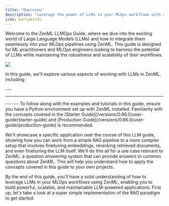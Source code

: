 ```yaml
---
title: "Overview"
description: "Leverage the power of LLMs in your MLOps workflows with ZenML."
icon: earlybirds
---
```


Welcome to the ZenML LLMOps Guide, where we dive into the exciting world of Large Language Models (LLMs) and how to integrate them seamlessly into your MLOps pipelines using ZenML. This guide is designed for ML practitioners and MLOps engineers looking to harness the potential of LLMs while maintaining the robustness and scalability of their workflows.
<Frame caption="ZenML simplifies the development and deployment of LLM-powered MLOps pipelines.">
  <img src="/images/user-guide/llms.avif" />
</Frame>


In this guide, we'll explore various aspects of working with LLMs in ZenML, including:

<Card title="RAG with ZenML" icon="robot" href="/versions/0.66.0/user-guide/llmops-guide/rag-with-zenml" horizontal/>
<CardGroup cols={2}>
  <Card title="RAG in 85 lines of code" icon="code" href="/versions/0.66.0/user-guide/llmops-guide/rag-with-zenml/rag-85-loc" horizontal/>
  <Card title="Understanding RAG" icon="book" href="/versions/0.66.0/user-guide/llmops-guide/rag-with-zenml/understanding-rag" horizontal/>
  <Card title="Data ingestion and preprocessing" icon="database" href="/versions/0.66.0/user-guide/llmops-guide/rag-with-zenml/data-ingestion" horizontal/>
  <Card title="Embeddings generation" icon="vector-square" href="/versions/0.66.0/user-guide/llmops-guide/rag-with-zenml/embeddings-generation" horizontal/>
  <Card title="Storing embeddings in a vector database" icon="server" href="/versions/0.66.0/user-guide/llmops-guide/rag-with-zenml/storing-embeddings-in-a-vector-database" horizontal/>
  <Card title="Basic RAG inference pipeline" icon="diagram-project" href="/versions/0.66.0/user-guide/llmops-guide/rag-with-zenml/basic-rag-inference-pipeline" horizontal/>
</CardGroup>
---
<Card title="Evaluation and metrics" icon="chart-line" href="/versions/0.66.0/user-guide/llmops-guide/evaluation" horizontal/>
<CardGroup cols={2}>
  <Card title="Evaluation in 65 lines of code" icon="code" href="/versions/0.66.0/user-guide/llmops-guide/evaluation/evaluation-in-65-loc" horizontal/>
  <Card title="Retrieval evaluation" icon="magnifying-glass" href="/versions/0.66.0/user-guide/llmops-guide/evaluation/retrieval" horizontal/>
  <Card title="Generation evaluation" icon="wand-magic-sparkles" href="/versions/0.66.0/user-guide/llmops-guide/evaluation/generation" horizontal/>
  <Card title="Evaluation in practice" icon="flask" href="/versions/0.66.0/user-guide/llmops-guide/evaluation/evaluation-in-practice" horizontal/>
</CardGroup>

---
<Card title="Reranking for better retrieval" icon="ranking-star" href="/versions/0.66.0/user-guide/llmops-guide/reranking" horizontal/>

<CardGroup cols={2}>
  <Card title="Understanding reranking" icon="book" href="/versions/0.66.0/user-guide/llmops-guide/reranking/understanding-reranking" horizontal/>
  <Card title="Implementing reranking in ZenML" icon="code" href="/versions/0.66.0/user-guide/llmops-guide/reranking/implementing-reranking" horizontal/>
  <Card title="Evaluating reranking performance" icon="chart-line" href="/versions/0.66.0/user-guide/llmops-guide/reranking/evaluating-reranking-performance" horizontal/>
</CardGroup>
---
<Card title="Improve retrieval by finetuning embeddings" icon="bullseye-arrow" href="/versions/0.66.0/user-guide/llmops-guide/finetuning-embeddings"horizontal/>
<CardGroup cols={2}>
  <Card title="Synthetic data generation" icon="robot" href="/versions/0.66.0/user-guide/llmops-guide/finetuning-embeddings/synthetic-data-generation" horizontal/>
  <Card title="Finetuning embeddings with Sentence Transformers" icon="brain" href="/versions/0.66.0/user-guide/llmops-guide/finetuning-embeddings/finetuning-embeddings-with-sentence-transformers" horizontal/>
  <Card title="Evaluating finetuned embeddings" icon="chart-line" href="/versions/0.66.0/user-guide/llmops-guide/finetuning-embeddings/evaluating-finetuned-embeddings" horizontal/>
</CardGroup>
---
<Card title="Finetuning LLMs with ZenML" icon="brain" href="/versions/0.66.0/user-guide/llmops-guide/finetuning-llms" horizontal/>
To follow along with the examples and tutorials in this guide, ensure you have a Python environment set up with ZenML installed. Familiarity with the concepts covered in the [Starter Guide](/versions/0.66.0/user-guide/starter-guide) and [Production Guide](/versions/0.66.0/user-guide/production-guide) is recommended.

We'll showcase a specific application over the course of this LLM guide, showing how you can work from a simple RAG pipeline to a more complex setup that involves finetuning embeddings, reranking retrieved documents, and even finetuning the LLM itself. We'll do this all for a use case relevant to ZenML: a question answering system that can provide answers to common questions about ZenML. This will help you understand how to apply the concepts covered in this guide to your own projects.

By the end of this guide, you'll have a solid understanding of how to leverage LLMs in your MLOps workflows using ZenML, enabling you to build powerful, scalable, and maintainable LLM-powered applications. First up, let's take a look at a super simple implementation of the RAG paradigm to get started.
